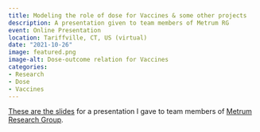 ```yaml
---
title: Modeling the role of dose for Vaccines & some other projects
description: A presentation given to team members of Metrum RG
event: Online Presentation
location: Tariffville, CT, US (virtual)
date: "2021-10-26"
image: featured.png
image-alt: Dose-outcome relation for Vaccines
categories:
- Research
- Dose
- Vaccines
---
```


<a href="2021_10_MetrumRG.html" target="_blank">These are the slides</a> for a presentation I gave to team members of [Metrum Research Group](https://www.metrumrg.com/).
